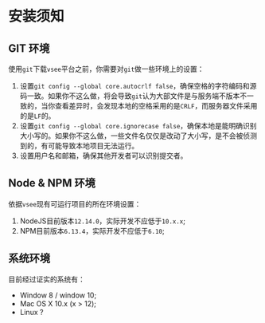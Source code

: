 
<Meta title="框架|起步（Step）/安装须知" />

# 安装须知

## GIT 环境

使用`git`下载`vsee`平台之前，你需要对`git`做一些环境上的设置：

1. 设置`git config --global core.autocrlf false`，确保空格的字符编码和源码一致。如果你不这么做，将会导致`git`认为大部文件是与服务端不版本不一致的，当你查看差异时，会发现本地的空格采用的是`CRLF`，而服务器文件采用的是`LF`的。
2. 设置`git config --global core.ignorecase false`，确保本地是能明确识别大小写的。如果你不这么做，一些文件名仅仅是改动了大小写，是不会被侦测到的，有可能导致本地项目无法运行。
3. 设置用户名和邮箱，确保其他开发者可以识别提交者。

## Node & NPM 环境

依据`vsee`现有可运行项目的所在环境设置：

1. NodeJS目前版本`12.14.0`，实际开发不应低于`10.x.x`;
2. NPM目前版本`6.13.4`，实际开发不应低于`6.10`;

## 系统环境

目前经过证实的系统有：

- Window 8 / window 10;
- Mac OS X 10.x (x > 12);
- Linux ?





